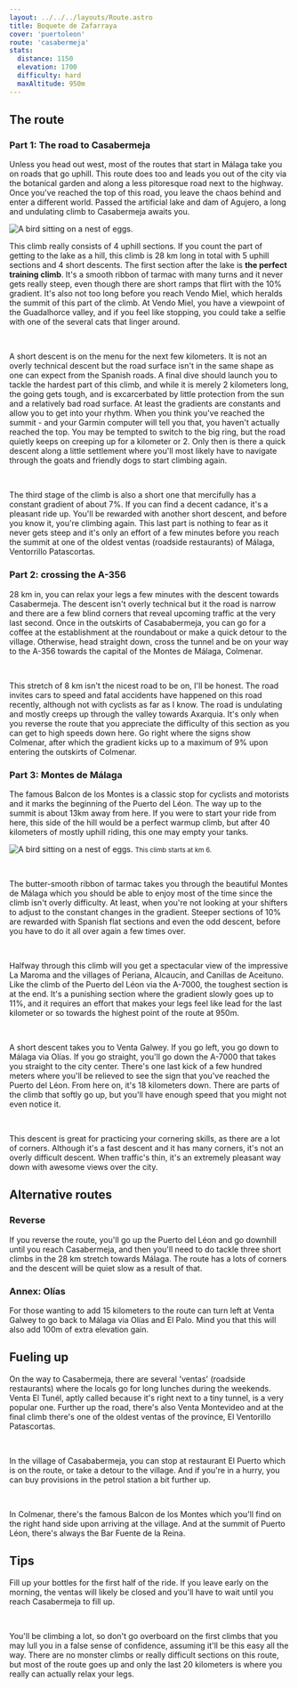 ```yaml
---
layout: ../../../layouts/Route.astro
title: Boquete de Zafarraya
cover: 'puertoleon'
route: 'casabermeja'
stats:
  distance: 1150
  elevation: 1700
  difficulty: hard
  maxAltitude: 950m
---
```


## The route

### Part 1: The road to Casabermeja

Unless you head out west, most of the routes that start in Málaga take you on roads that go uphill.
This route does too and leads you out of the city via the botanical garden and along a less pitoresque road next to the highway. 
Once you've reached the top of this road, you leave the chaos behind and enter a different world. Passed the artificial lake and dam of Agujero, a long and undulating climb to Casabermeja awaits you.

<img
  src="/routes/casabermeja/climb.png"
  alt="A bird sitting on a nest of eggs."
  class="mt-4 mb-8"
  height={200}
  width={750}
/>

This climb really consists of 4 uphill sections. If you count the part of getting to the lake as a hill, this climb is 28 km long in total with 5 uphill sections and 4 short descents.
The first section after the lake is **the perfect training climb**. It's a smooth ribbon of tarmac with many turns and it never gets really steep, even though there are short ramps that flirt with the 10% gradient. It's also not too long before you reach Vendo Miel, which heralds the summit of this part of the climb.
At Vendo Miel, you have a viewpoint of the Guadalhorce valley, and if you feel like stopping, you could take a selfie with one of the several cats that linger around.

&nbsp;

A short descent is on the menu for the next few kilometers. It is not an overly technical descent but the road surface isn't in the same shape as one can expect from the Spanish roads.
A final dive should launch you to tackle the hardest part of this climb, and while it is merely 2 kilometers long, the going gets tough, and is excarcerbated by little protection from the sun and a relatively bad road surface. At least the gradients are constants and allow you to get into your rhythm.
When you think you've reached the summit - and your Garmin computer will tell you that, you haven't actually reached the top. You may be tempted to switch to the big ring, but the road quietly keeps on creeping up for a kilometer or 2. Only then is there a quick descent along a little settlement where you'll most likely have to navigate through the goats and friendly dogs to start climbing again.

&nbsp;

The third stage of the climb is also a short one that mercifully has a constant gradient of about 7%. If you can find a decent cadance, it's a pleasant ride up.
You'll be rewarded with another short descent, and before you know it, you're climbing again.
This last part is nothing to fear as it never gets steep and it's only an effort of a few minutes before you reach the summit at one of the oldest ventas (roadside restaurants) of Málaga, Ventorrillo Patascortas.

### Part 2: crossing the A-356

28 km in, you can relax your legs a few minutes with the descent towards Casabermeja. The descent isn't overly technical but it the road is narrow and there are a few blind corners that reveal upcoming traffic at the very last second.
Once in the outskirts of Casababermeja, you can go for a coffee at the establishment at the roundabout or make a quick detour to the village.
Otherwise, head straight down, cross the tunnel and be on your way to the A-356 towards the capital of the Montes de Málaga, Colmenar.

&nbsp;

This stretch of 8 km isn't the nicest road to be on, I'll be honest. The road invites cars to speed and fatal accidents have happened on this road recently, although not with cyclists as far as I know.
The road is undulating and mostly creeps up through the valley towards Axarquia. It's only when you reverse the route that you appreciate the difficulty of this section as you can get to high speeds down here.
Go right where the signs show Colmenar, after which the gradient kicks up to a maximum of 9% upon entering the outskirts of Colmenar.

### Part 3: Montes de Málaga

The famous Balcon de los Montes is a classic stop for cyclists and motorists and it marks the beginning of the Puerto del Léon. 
The way up to the summit is about 13km away from here. 
If you were to start your ride from here, this side of the hill would be a perfect warmup climb, but after 40 kilometers of mostly uphill riding, this one may empty your tanks. 

<img
  src="/routes/puertoleon/puertoleon-colmenar.png"
  alt="A bird sitting on a nest of eggs."
  class="mt-4 mb-8"
  height={200}
  width={750}
/>
<small>This climb starts at km 6.</small>

&nbsp;

The butter-smooth ribbon of tarmac takes you through the beautiful Montes de Málaga which you should be able to enjoy most of the time since the climb isn't overly difficulty. At least, when you're not looking at your shifters to adjust to the constant changes in the gradient.
Steeper sections of 10% are rewarded with Spanish flat sections and even the odd descent, before you have to do it all over again a few times over.

&nbsp;

Halfway through this climb will you get a spectacular view of the impressive La Maroma and the villages of Periana, Alcaucín, and Canillas de Aceituno.
Like the climb of the Puerto del Léon via the A-7000, the toughest section is at the end. It's a punishing section where the gradient slowly goes up to 11%, and it requires an effort that makes your legs feel like lead for the last kilometer or so towards the highest point of the route at 950m.

&nbsp;

A short descent takes you to Venta Galwey. If you go left, you go down to Málaga via Olías. If you go straight, you'll go down the A-7000 that takes you straight to the city center.
There's one last kick of a few hundred meters where you'll be relieved to see the sign that you've reached the Puerto del Léon. From here on, it's 18 kilometers down. There are parts of the climb that softly go up, but you'll have enough speed that you might not even notice it.

&nbsp;

This descent is great for practicing your cornering skills, as there are a lot of corners. 
Although it's a fast descent and it has many corners, it's not an overly difficult descent. When traffic's thin, it's an extremely pleasant way down with awesome views over the city.

## Alternative routes

### Reverse 

If you reverse the route, you'll go up the Puerto del Léon and go downhill until you reach Casabermeja, and then you'll need to do tackle three short climbs in the 28 km stretch towards Málaga.
The route has a lots of corners and the descent will be quiet slow as a result of that.

### Annex: Olías

For those wanting to add 15 kilometers to the route can turn left at Venta Galwey to go back to Málaga via Olías and El Palo. Mind you that this will also add 100m of extra elevation gain.

## Fueling up

On the way to Casabermeja, there are several 'ventas' (roadside restaurants) where the locals go for long lunches during the weekends. Venta El Tunél, aptly called because it's right next to a tiny tunnel, is a very popular one.
Further up the road, there's also Venta Montevideo and at the final climb there's one of the oldest ventas of the province, El Ventorillo Patascortas.

&nbsp;

In the village of Casababermeja, you can stop at restaurant El Puerto which is on the route, or take a detour to the village. 
And if you're in a hurry, you can buy provisions in the petrol station a bit further up.

&nbsp;

In Colmenar, there's the famous Balcon de los Montes which you'll find on the right hand side upon arriving at the village.
And at the summit of Puerto Léon, there's always the Bar Fuente de la Reina.

## Tips

Fill up your bottles for the first half of the ride. If you leave early on the morning, the ventas will likely be closed and you'll have to wait until you reach Casabermeja to fill up.

&nbsp;

You'll be climbing a lot, so don't go overboard on the first climbs that you may lull you in a false sense of confidence, assuming it'll be this easy all the way.
There are no monster climbs or really difficult sections on this route, but most of the route goes up and only the last 20 kilometers is where you really can actually relax your legs. 
